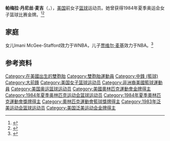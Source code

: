 '''帕梅拉·丹尼丝·麦吉'''（{{lang-en|Pamela Denise McGee}}，{{bd|1962年|12月1日|}}），[[美国|美国]]前女子[[篮球|篮球]]运动员。她曾获得1984年夏季奥运会女子篮球比赛金牌。<ref>{{Cite web|title=Pamela McGee WNBA Stats|url=https://www.basketball-reference.com/wnba/players/m/mcgeepa01w.html|accessdate=2021-03-04|work=Basketball-Reference|language=en|archive-date=2020-10-25|archive-url=https://web.archive.org/web/20201025140114/https://www.basketball-reference.com/wnba/players/m/mcgeepa01w.html|dead-url=no}}</ref><ref>{{Cite web|title=Pamela McGee|url=https://www.wbhof.com/famers/pamela-mcgee/|accessdate=2021-03-04|work=Women's Basketball Hall of Fame|language=en|archive-date=2020-10-27|archive-url=https://web.archive.org/web/20201027071542/https://www.wbhof.com/famers/pamela-mcgee/|dead-url=no}}</ref>

== 家庭 ==
女儿Imani McGee-Stafford效力于WNBA，儿子[[贾维尔·麦基|贾维尔·麦基]]效力于NBA。<ref>{{Cite web|title=Flint's Pamela McGee becomes first mother of WNBA and NBA player|url=https://www.mlive.com/sports/flint/2016/04/flints_pamela_mcgee_becomes_fi.html|accessdate=2021-03-04|date=2016-04-19|work=mlive|language=en|archive-date=2020-10-07|archive-url=https://web.archive.org/web/20201007222529/https://www.mlive.com/sports/flint/2016/04/flints_pamela_mcgee_becomes_fi.html|dead-url=no}}</ref>

== 参考资料 ==
{{reflist}}

{{1984年夏季奥运会美国女子篮球阵容}}

{{Authority control}}
{{DEFAULTSORT:McGee}}
[[Category:在美國出生的雙胞胎|Category:在美國出生的雙胞胎]]
[[Category:雙胞胎運動員|Category:雙胞胎運動員]]
[[Category:中鋒_(籃球)|Category:中鋒 (籃球)]]
[[Category:大前鋒|Category:大前鋒]]
[[Category:美国女子篮球运动员|Category:美国女子篮球运动员]]
[[Category:非洲裔美國籃球運動員|Category:非洲裔美國籃球運動員]]
[[Category:美国奥运篮球运动员|Category:美国奥运篮球运动员]]
[[Category:美國奧林匹克運動會金牌得主|Category:美國奧林匹克運動會金牌得主]]
[[Category:1984年夏季奥林匹克运动会篮球运动员|Category:1984年夏季奥林匹克运动会篮球运动员]]
[[Category:1984年夏季奧林匹克運動會獎牌得主|Category:1984年夏季奧林匹克運動會獎牌得主]]
[[Category:奧林匹克運動會籃球獎牌得主|Category:奧林匹克運動會籃球獎牌得主]]
[[Category:1983年泛美运动会篮球运动员|Category:1983年泛美运动会篮球运动员]]
[[Category:美国泛美运动会金牌得主|Category:美国泛美运动会金牌得主]]

{{美国人物小作品}}